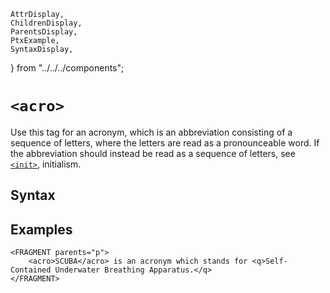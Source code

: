    AttrDisplay,
    ChildrenDisplay,
    ParentsDisplay,
    PtxExample,
    SyntaxDisplay,
} from "../../../components";

# `<acro>`

Use this tag for an acronym, which is an abbreviation consisting of a sequence of letters,
where the letters are read as a pronounceable word. If the abbreviation should instead be read as a sequence of letters, see [`<init>`](init), initialism.

## Syntax

<SyntaxDisplay name="acro" />

## Examples

```ptx-example
<FRAGMENT parents="p">
    <acro>SCUBA</acro> is an acronym which stands for <q>Self-Contained Underwater Breathing Apparatus.</q> 
</FRAGMENT>
```
    